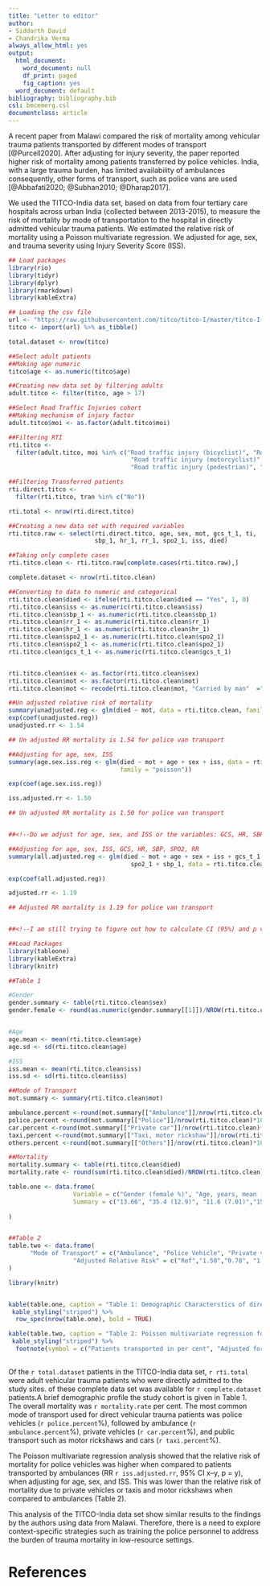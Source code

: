 ```yaml
---
title: "Letter to editor"
author:
- Siddarth David
- Chandrika Verma
always_allow_html: yes
output:
  html_document:
    word_document: null
    df_print: paged
    fig_caption: yes
  word_document: default
bibliography: bibliography.bib
csl: bmcemerg.csl
documentclass: article
---
```

A recent paper from Malawi compared the risk of mortality among vehicular trauma patients transported by different modes of transport [@Purcell2020]. After adjusting for injury severity, the paper reported  higher risk of mortality among patients transferred by police vehicles. India, with a large trauma burden, has limited availability of ambulances consequently, other forms of transport, such as police vans are used [@Abbafati2020; @Subhan2010; @Dharap2017].   

We used the TITCO-India data set, based on data from four tertiary care hospitals across urban India (collected between 2013-2015), to measure the risk of mortality by mode of transportation to the hospital in directly admitted vehicular trauma patients. We estimated the relative risk of mortality using a Poisson multivariate regression. We adjusted for age, sex, and trauma severity using Injury Severity Score (ISS). 

```r
## Load packages
library(rio)
library(tidyr)
library(dplyr)
library(rmarkdown)
library(kableExtra)

## Loading the csv file
url <- "https://raw.githubusercontent.com/titco/titco-I/master/titco-I-full-dataset-v1.csv"
titco <- import(url) %>% as_tibble()

total.dataset <- nrow(titco)

##Select adult patients
##Making age numeric
titco$age <- as.numeric(titco$age)

##Creating new data set by filtering adults
adult.titco <- filter(titco, age > 17) 

##Select Road Traffic Injuries cohort
##Making mechanism of injury factor
adult.titco$moi <- as.factor(adult.titco$moi)

##Filtering RTI
rti.titco <-
  filter(adult.titco, moi %in% c("Road traffic injury (bicyclist)", "Road traffic injury (driver)",
                                  "Road traffic injury (motorcyclist)", "Road traffic injury (passenger)",
                                  "Road traffic injury (pedestrian)", "Road traffic injury (unspecified)"))

##Filtering Transferred patients
rti.direct.titco <-
  filter(rti.titco, tran %in% c("No"))

rti.total <- nrow(rti.direct.titco)

##Creating a new data set with required variables 
rti.titco.raw <- select(rti.direct.titco, age, sex, mot, gcs_t_1, ti, 
                        sbp_1, hr_1, rr_1, spo2_1, iss, died)

##Taking only complete cases
rti.titco.clean <- rti.titco.raw[complete.cases(rti.titco.raw),]

complete.dataset <- nrow(rti.titco.clean)

##Converting to data to numeric and categorical
rti.titco.clean$died <- ifelse(rti.titco.clean$died == "Yes", 1, 0)
rti.titco.clean$iss <- as.numeric(rti.titco.clean$iss)
rti.titco.clean$sbp_1 <- as.numeric(rti.titco.clean$sbp_1)
rti.titco.clean$rr_1 <- as.numeric(rti.titco.clean$rr_1)
rti.titco.clean$hr_1 <- as.numeric(rti.titco.clean$hr_1)
rti.titco.clean$spo2_1 <- as.numeric(rti.titco.clean$spo2_1)
rti.titco.clean$spo2_1 <- as.numeric(rti.titco.clean$spo2_1)
rti.titco.clean$gcs_t_1 <- as.numeric(rti.titco.clean$gcs_t_1)


rti.titco.clean$sex <- as.factor(rti.titco.clean$sex)
rti.titco.clean$mot <- as.factor(rti.titco.clean$mot)
rti.titco.clean$mot <- recode(rti.titco.clean$mot, "Carried by man"  ="Others", "Other" ="Others")

##Un adjusted relative risk of mortality
summary(unadjusted.reg <- glm(died ~ mot, data = rti.titco.clean, family = "poisson"))
exp(coef(unadjusted.reg))
unadjusted.rr <- 1.54

## Un adjusted RR mortality is 1.54 for police van transport

##Adjusting for age, sex, ISS
summary(age.sex.iss.reg <- glm(died ~ mot + age + sex + iss, data = rti.titco.clean, 
                               family = "poisson"))

exp(coef(age.sex.iss.reg))

iss.adjusted.rr <- 1.50

## Un adjusted RR mortality is 1.50 for police van transport


##<!--Do we adjust for age, sex, and ISS or the variables: GCS, HR, SBP, SPO2, and RR, as well?--!>

##Adjusting for age, sex, ISS, GCS, HR, SBP, SPO2, RR
summary(all.adjusted.reg <- glm(died ~ mot + age + sex + iss + gcs_t_1 + hr_1 + rr_1 + 
                                  spo2_1 + sbp_1, data = rti.titco.clean, family = "poisson"))

exp(coef(all.adjusted.reg))

adjusted.rr <- 1.19

## Adjusted RR mortality is 1.19 for police van transport


##<!--I am still trying to figure out how to calculate CI (95%) and p value for RR of mortality--!>
```
```r
##Load Packages
library(tableone)
library(kableExtra)
library(knitr)

##Table 1

#Gender
gender.summary <- table(rti.titco.clean$sex)    
gender.female <- round(as.numeric(gender.summary[[1]])/NROW(rti.titco.clean$sex)*100,2)


#Age
age.mean <- mean(rti.titco.clean$age)
age.sd <- sd(rti.titco.clean$age)

#ISS
iss.mean <- mean(rti.titco.clean$iss)
iss.sd <- sd(rti.titco.clean$iss)

##Mode of Transport 
mot.summary <- summary(rti.titco.clean$mot)

ambulance.percent <-round(mot.summary[["Ambulance"]]/nrow(rti.titco.clean)*100,2)
police.percent <-round(mot.summary[["Police"]]/nrow(rti.titco.clean)*100,2)
car.percent <-round(mot.summary[["Private car"]]/nrow(rti.titco.clean)*100,2)
taxi.percent <-round(mot.summary[["Taxi, motor rickshaw"]]/nrow(rti.titco.clean)*100,2)
others.percent <-round(mot.summary[["Others"]]/nrow(rti.titco.clean)*100,2)

##Mortality
mortality.summary <- table(rti.titco.clean$died)    
mortality.rate <- round(sum(rti.titco.clean$died)/NROW(rti.titco.clean)*100,2)

table.one <- data.frame(
                  Variable = c("Gender (female %)", "Age, years, mean (SD)", "ISS, mean (SD)","Mortality (%)"), 
                  Summary = c("13.66", "35.4 (12.9)", "11.6 (7.01)","15.21")
  
)


##Table 2
table.two <- data.frame(
      "Mode of Transport" = c("Ambulance", "Police Vehicle", "Private vehicle", "Motor Rickshaw, Taxi car", "Others"),                   "Patients Transported" = c("23.77", "39.59", "21.87", "14.52", "0.26"),
                  "Adjusted Relative Risk" = c("Ref","1.50","0.78", "1.13", "0.000002")
)

```

```r
library(knitr)


kable(table.one, caption = "Table 1: Demographic Characterstics of directly admitted Vehicular Trauma in TITCO-India Data set")  %>%
 kable_styling("striped") %>%
  row_spec(nrow(table.one), bold = TRUE)

kable(table.two, caption = "Table 2: Poisson multivariate regression for mortality adjusted for Age, sex, ISS")  %>%
 kable_styling("striped") %>%
  footnote(symbol = c("Patients transported in per cent", "Adjusted for Age, Sex, and Injury Severity Score"))
  


``` 

Of the `r total.dataset` patients in the TITCO-India data set, `r rti.total` were adult vehicular trauma patients who were directly admitted to the study sites. of these complete data set was available for `r complete.dataset` patients.A brief demographic profile the study cohort is given in Table 1. The overall mortality was `r mortality.rate` per cent. The most common mode of transport used for direct vehicular trauma patients was police vehicles (`r police.percent`%), followed by ambulance (`r ambulance.percent`%), private vehicles (`r car.percent`%), and public transport such as motor rickshaws and cars (`r taxi.percent`%).

The Poisson multivariate regression analysis showed that the relative risk of mortality for police vehicles was higher when compared to patients transported by ambulances (RR `r iss.adjusted.rr`, 95% CI x–y, p = y), when adjusting for age, sex, and ISS. This was lower than the relative risk of mortality due to private vehicles or taxis and motor rickshaws when compared to ambulances (Table 2). 

This analysis of the TITCO-India data set show similar results to the findings by the authors using data from Malawi. Therefore, there is a need to explore context-specific strategies such as training the police personnel to address the burden of trauma mortality in low-resource settings.


References
==========
